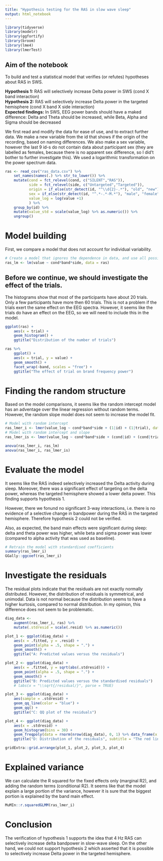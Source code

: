 ```yaml
---
title: "Hypothesis testing for the RAS in slow wave sleep"
output: html_notebook
---
```


```r
library(tidyverse)
library(modelr)
library(ggfortify)
library(broom)
library(lme4)
library(lmerTest)
```


## Aim of the notebook
To build and test a statistical model that verifies (or refutes) hypotheses about RAS in SWS.

**Hypothesis 1:** RAS will selectively increase Delta power in SWS (cond X band interaction)  
**Hypothesis 2:** RAS will selectively increase Delta power in the targeted hemisphere (cond X band X side interaction)  
**Expected findings:** In SWS, EEG power bands should have a maked difference: Delta and Theta should be increased, while Beta, Alpha and Sigma should be decreased  

We first read and modify the data for ease of use, and to extract further data. We make a new variable from the id that shows if the origin of the recording, based on naming differences. We also make a sex variable, however the last 9 id-s do not contain data about participant sex (they are labelled as females, because there is no apparent sex difference, so I did't bother to further investigate this). 
We used a logarithmic transformation on the power spectrum data.
<!-- The data is also standardized for all participants separately. -->


```r
ras <- read_csv("ras_data.csv") %>% 
    set_names(names(.) %>% str_to_lower()) %>% 
    mutate(cond = fct_relevel(cond, c("SILENT","RAS")),
           side = fct_relevel(side, c("Untargeted","Targeted")),
           origin = if_else(str_detect(id, "^\\d{2}-.*"), "old", "new"),
           sex = if_else(str_detect(id, "^.*-.*-M.*"), "male", "female"), # Last 7 is not correct!
           value_log = log(value +1)
           ) %>% 
    group_by(id) %>%
    mutate(value_std = scale(value_log) %>% as.numeric()) %>%
    ungroup()

```

# Model building
First, we compare a model that does not account for individual variability.

```r
# Create a model that ignores the dependence in data, and use all possible variable combinations
ras_lm <- lm(value ~ cond*band*side, data = ras)
```


## Before we continue, we should investigate the effect of the trials.  

The histograms show that most of the participants have about 20 trials. Only a few participants have more then 60 trials. This is not a problem if the trials exert the same effect on the EEG spectra. 
However, it seems like the trials do have an effect on the EEG, so we will need to include this in the model.  
```r
ggplot(ras) +
    aes(x = trial) +
    geom_histogram() +
    ggtitle("Distribution of the number of trials")

ras %>% 
    ggplot() +
    aes(x = trial, y = value) +
    geom_smooth() +
    facet_wrap(~band, scales = "free") +
    ggtitle("The effect of trial on brand frequency power")
```


# Finding the random structure
Based on the model comparisons, it seems like the random intercept model has an adventage over the linear regression without random terms. However, the random slope model does not seem to increase the model fit.

```r
# Model with random intercept
ras_lmer_i <- lmer(value_log ~ cond*band*side + (1|id) + (1|trial), data = ras)
# Model with random intercept and slope
ras_lmer_is <- lmer(value_log ~ cond*band*side + (cond|id) + (cond|trial), data = ras)

anova(ras_lmer_i, ras_lm)
anova(ras_lmer_i, ras_lmer_is)

```

# Evaluate the model
It seems like the RAS indeed selectively increased the Delta activity during sleep. 
Moreover, there was a significant effect of targeting on the delta power, whereas the targeted hemisphere showed a lower delta power. This finding supports hypothesis 1.

However, there we fonund no significant 3-way interactions, i.e. there is no evidence of a selective change in bandpower during the RAS in the targeted hemisphere. Therefore hypothesis 2 could not be verified.

Also, as expected, the band main effects were significant during sleep: delta and theta power was higher, while beta and sigma power was lower (compared to alpha activity that was used as baseline). 

```r

# Retrain the model with standardised coefficients
summary(ras_lmer_i)
GGally::ggcoef(ras_lmer_i)
```


# Investigate the residuals

The residual plots indicate that the residuals are not exactly normally distributed. However, the distribution of residuals is symmetrical, and unimodal. Data is not normal because the distribution seems to have a higher kurtosis, compared to normal distribution. In my opinion, this difference does not seem to be problematic.

```r
diag_data <- 
    augment(ras_lmer_i, ras) %>% 
    mutate(.stdresid = scale(.resid) %>% as.numeric())

plot_1 <- ggplot(diag_data) +
    aes(x = .fitted, y = .resid) +
    geom_point(alpha = .5, shape = ".") +
    geom_smooth() +
    ggtitle("A: Predicted values versus the residuals")

plot_2 <- ggplot(diag_data) +
    aes(x = .fitted, y = sqrt(abs(.stdresid))) +
    geom_point(alpha = .5, shape = ".") +
    geom_smooth() +
    ggtitle("B: Predicted values versus the standardised residuals")
    # labs(x = "\\sqrt{/residual/}", parse = TRUE)

plot_3 <- ggplot(diag_data) +
    aes(sample = .stdresid) +
    geom_qq_line(color = "blue") +
    geom_qq() +
    ggtitle("C: QQ plot of the residuals")

plot_4 <- ggplot(diag_data) +
    aes(x = .stdresid) +
    geom_histogram(bins = 30) +
    geom_freqpoly(data = rnorm(nrow(diag_data), 0, 1) %>% data_frame(x = .), aes(x = x), color = "red", size = 1) +
    ggtitle("D: Distribution of the residuals", subtitle = "The red line shows the normal distribution")

gridExtra::grid.arrange(plot_1, plot_2, plot_3, plot_4)
```


# Explained variance
We can calculate the R squared for the fixed effects only (marginal R2), and adding the random terms (conditional R2). It seems like that the model explain a large portion of the variance, however it is sure that the biggest portion is explained by the band main effect. 

```r
MuMIn::r.squaredGLMM(ras_lmer_i)
```

# Conclusion
The verification of hypothesis 1 supports the idea that 4 Hz RAS can selectively increase delta bandpower in slow-wave sleep. On the other hand, we could not support hypothesis 2 which asserted that it is possible to selectively increase Delta power in the targeted hemisphere. 


